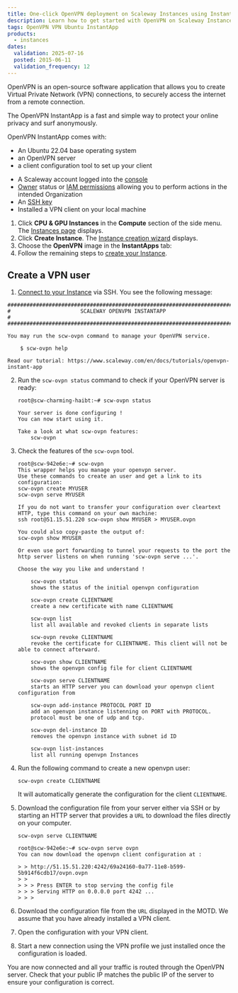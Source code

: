 ```yaml
---
title: One-click OpenVPN deployment on Scaleway Instances using InstantApp
description: Learn how to get started with OpenVPN on Scaleway Instances using the OpenVPN InstantApp. Follow our step-by-step guide for a seamless VPN setup.
tags: OpenVPN VPN Ubuntu InstantApp
products:
  - instances
dates:
  validation: 2025-07-16
  posted: 2015-06-11
  validation_frequency: 12
---
```




OpenVPN is an open-source software application that allows you to create Virtual Private Network (VPN) connections, to securely access the internet from a remote connection.

The OpenVPN InstantApp is a fast and simple way to protect your online privacy and surf anonymously.

OpenVPN InstantApp comes with:
  - An Ubuntu 22.04 base operating system
  - an OpenVPN server
  - a client configuration tool to set up your client

<Requirements />

- A Scaleway account logged into the [console](https://console.scaleway.com)
- [Owner](/iam/concepts/#owner) status or [IAM permissions](/iam/concepts/#permission) allowing you to perform actions in the intended Organization
- An [SSH key](/organizations-and-projects/how-to/create-ssh-key/)
- Installed a VPN client on your local machine

1. Click **CPU & GPU Instances** in the **Compute** section of the side menu. The [Instances page](https://console.scaleway.com/instance/servers) displays.
2. Click **Create Instance**. The [Instance creation wizard](https://console.scaleway.com/instance/servers/create) displays.
3. Choose the **OpenVPN** image in the **InstantApps** tab:
4. Follow the remaining steps to [create your Instance](/instances/how-to/create-an-instance/).

## Create a VPN user

1. [Connect to your Instance](/instances/how-to/connect-to-instance/) via SSH. You see the following message:
```
###############################################################################
#                      SCALEWAY OPENVPN INSTANTAPP                            #
###############################################################################

You may run the scw-ovpn command to manage your OpenVPN service.

    $ scw-ovpn help

Read our tutorial: https://www.scaleway.com/en/docs/tutorials/openvpn-instant-app
```

2. Run the `scw-ovpn status` command to check if your OpenVPN server is ready:
    ```
    root@scw-charming-haibt:~# scw-ovpn status

    Your server is done configuring !
    You can now start using it.

    Take a look at what scw-ovpn features:
        scw-ovpn
    ```
3. Check the features of the `scw-ovpn` tool.
    ```
    root@scw-942e6e:~# scw-ovpn
    This wrapper helps you manage your openvpn server.
    Use these commands to create an user and get a link to its configuration:
    scw-ovpn create MYUSER
    scw-ovpn serve MYUSER

    If you do not want to transfer your configuration over cleartext HTTP, type this command on your own machine:
    ssh root@51.15.51.220 scw-ovpn show MYUSER > MYUSER.ovpn

    You could also copy-paste the output of:
    scw-ovpn show MYUSER

    Or even use port forwarding to tunnel your requests to the port the http server listens on when running 'scw-ovpn serve ...'.

    Choose the way you like and understand !

        scw-ovpn status
        shows the status of the initial openvpn configuration

        scw-ovpn create CLIENTNAME
        create a new certificate with name CLIENTNAME

        scw-ovpn list
        list all available and revoked clients in separate lists

        scw-ovpn revoke CLIENTNAME
        revoke the certificate for CLIENTNAME. This client will not be able to connect afterward.

        scw-ovpn show CLIENTNAME
        shows the openvpn config file for client CLIENTNAME

        scw-ovpn serve CLIENTNAME
        starts an HTTP server you can download your openvpn client configuration from

        scw-ovpn add-instance PROTOCOL PORT ID
        add an openvpn instance listenning on PORT with PROTOCOL.
        protocol must be one of udp and tcp.

        scw-ovpn del-instance ID
        removes the openvpn instance with subnet id ID

        scw-ovpn list-instances
        list all running openvpn Instances
    ```

4. Run the following command to create a new openvpn user:
    ```
    scw-ovpn create CLIENTNAME
    ```
    It will automatically generate the configuration for the client `CLIENTNAME`.
5. Download the configuration file from your server either via SSH or by starting an HTTP server that provides a `URL` to download the files directly on your computer.
    ```
    scw-ovpn serve CLIENTNAME
    ```

    ```
    root@scw-942e6e:~# scw-ovpn serve ovpn
    You can now download the openvpn client configuration at :

    > > http://51.15.51.220:4242/69a24160-0a77-11e8-b599-5b914f6cdb17/ovpn.ovpn
    > >
    > > > Press ENTER to stop serving the config file
    > > > Serving HTTP on 0.0.0.0 port 4242 ...
    > > >
    ```
6. Download the configuration file from the `URL` displayed in the MOTD. We assume that you have already installed a VPN client.
7. Open the configuration with your VPN client.
    <Lightbox image={image} alt="" />
8. Start a new connection using the VPN profile we just installed once the configuration is loaded.
    <Lightbox image={image2} alt="" />

You are now connected and all your traffic is routed through the OpenVPN server. Check that your public IP matches the public IP of the server to ensure your configuration is correct.
